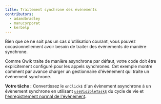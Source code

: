 ```yaml
---
title: Traitement synchrone des événements
contributors:
  - adamdbradley
  - manucorporat
  - kerbelp
---
```


Bien que ce ne soit pas un cas d'utilisation courant, vous pouvez occasionnellement avoir besoin de traiter des événements de manière synchrone.

Comme Qwik traite de manière asynchrone par défaut, votre code doit être explicitement configuré pour les appels synchrones. Cet exemple montre comment par avance charger un gestionnaire d'événement qui traite un événement synchrone.

**Votre tâche :** Convertissez le `onClick$` d'un évènement asynchrone à un évènement synchrone en utilisant [`useVisibleTask$`](https://qwik.builder.io/docs/components/lifecycle/#usevisibletask) du cycle de vie et [l'enregistrement normal de l'évènement](https://developer.mozilla.org/fr/docs/Web/API/EventTarget/addEventListener).
